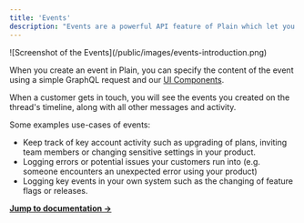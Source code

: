 ```yaml
---
title: 'Events'
description: "Events are a powerful API feature of Plain which let you log key events to have more context while you are helping a customer. This includes tracking a customer's usage of your product, latest invoice, error logs, etc."
---
```


<Frame>![Screenshot of the Events](/public/images/events-introduction.png)</Frame>

When you create an event in Plain, you can specify the content of the event using a simple GraphQL request and our [UI Components](/api-reference/ui-components).

When a customer gets in touch, you will see the events you created on the thread's timeline, along with all other messages and activity.

Some examples use-cases of events:

- Keep track of key account activity such as upgrading of plans, inviting team members or changing sensitive settings in your product.
- Logging errors or potential issues your customers run into (e.g. someone encounters an unexpected error using your product)
- Logging key events in your own system such as the changing of feature flags or releases.

[**Jump to documentation →**](/api-reference/graphql/events)
